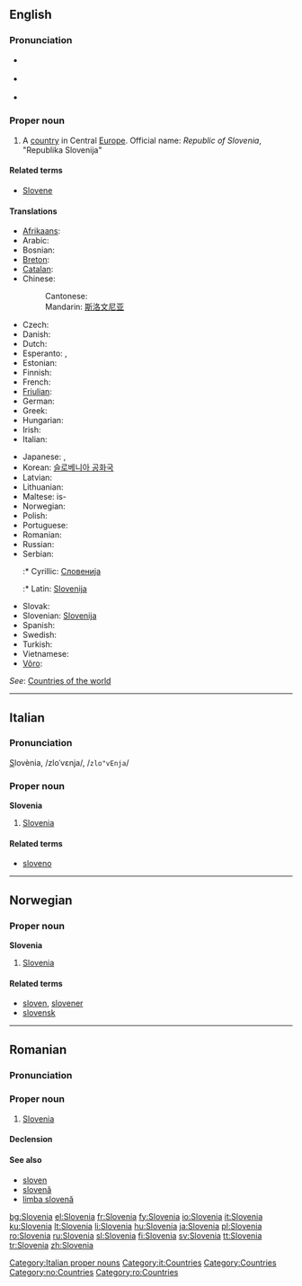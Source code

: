 {{wikipedia}}
==English==

===Pronunciation===
* {{a|UK}} {{IPA|/sləʊˈviː.ni.ə/|/sləʊˈviːn.jə/}}
* {{a|US}} {{IPA|/sloʊˈvi.ni.ə/|/sloʊˈvin.jə/}}
* {{audio|en-us-Slovenia.ogg|Audio (US)}}

===Proper noun===
{{en-proper noun}}

# A [[country]] in Central [[Europe]]. Official name: ''Republic of Slovenia'', "Republika Slovenija"

====Related terms====
* [[Slovene]]

====Translations====
{{trans-top|country in Europe}}
* [[Afrikaans]]: {{t|af|Slowenië}}
* Arabic: {{t|ar|سلوفينيا}}
* Bosnian: {{t|bs|Slovenija|f}}
* [[Breton]]: {{t|br|Slovenia}}
* [[Catalan]]: {{t|ca|Eslovènia}}
* Chinese:
*: Cantonese: {{t|yue|斯洛維尼亞}}
*: Mandarin: [[斯洛文尼亚]]
* Czech: {{t|cs|Slovinsko|n}}
* Danish: {{t|da|Slovenien}}
* Dutch: {{t|nl|Slovenië|n}}
* Esperanto: {{t|eo|Slovenio}}, {{t|eo|Slovenujo}}
* Estonian: {{t|et|Sloveenia}}
* Finnish: {{t|fi|Slovenia}}
* French: {{t|fr|Slovénie}}
* [[Friulian]]: {{t|fur|Slovenie}}
* German: {{t|de|Slowenien}}
* Greek: {{t|el|Σλοβενία|f|tr=Slovenía}}
* Hungarian: {{t|hu|Szlovénia}}
* Irish: {{t|ga|An tSlóvéin}}
* Italian: {{t|it|Slovenia}}
{{trans-mid}}
* Japanese: {{t|ja|スロヴェニア|tr=Surovenia|sc=Jpan}}, {{t|ja|スロベニア|tr=Surobenia|sc=Jpan}}
* Korean: [[슬로베니아 공화국]]
* Latvian: {{t|lv|Slovēnija|f}}
* Lithuanian: {{t|lt|Slovėnija}}
* Maltese: is-{{t|mt|Slovenja}}
* Norwegian: {{t|no|Slovenia}}
* Polish: {{t|pl|Słowenia}}
* Portuguese: {{t|pt|Eslovénia}}
* Romanian: {{t|ro|Slovenia|f}}
* Russian: {{t|ru|Словения|tr=sloveniya|sc=Cyrl}}
* Serbian:
*:* Cyrillic: [[Словенија]] {{f}}
*:* Latin: [[Slovenija]] {{f}}
* Slovak: {{t|sk|Slovinsko}}
* Slovenian: [[Slovenija]] {{f}}
* Spanish: {{t|es|Eslovenia}}
* Swedish: {{t|sv|Slovenien}}
* Turkish: {{t|tr|Slovenya}}
* Vietnamese: {{t|vi|Slovenia}}
* [[Võro]]: {{t|fiu-vro|Sloveeniä}}
{{trans-bottom}}

''See'': [[Appendix:Countries of the world|Countries of the world]]

----

==Italian==
{{wikipedia|lang=it}}

===Pronunciation===
<u>S</u>lovènia, /zloˈvɛnja/, /<tt>zlo"vEnja</tt>/

===Proper noun===
'''Slovenia''' {{f}}

# [[#English|Slovenia]]

====Related terms====
* [[sloveno]]

[[Category:Italian proper nouns]]
[[Category:it:Countries]]

----

==Norwegian==

===Proper noun===
'''Slovenia'''

# [[#English|Slovenia]]

====Related terms====
* [[sloven]], [[slovener]]
* [[slovensk]]

[[Category:Countries]]
[[Category:no:Countries]]

----

==Romanian==

===Pronunciation===
{{IPA|[slo've.ni.a]|lang=ro}}

===Proper noun===
{{infl|ro|proper noun|gender=f}}

# [[#English|Slovenia]]

====Declension====
{{ro-country|gend=f|Sloveniei}}

====See also====
* [[sloven]]
* [[slovenă]]
* [[limba slovenă]]

[[Category:ro:Countries]]

[[bg:Slovenia]]
[[el:Slovenia]]
[[fr:Slovenia]]
[[fy:Slovenia]]
[[io:Slovenia]]
[[it:Slovenia]]
[[ku:Slovenia]]
[[lt:Slovenia]]
[[li:Slovenia]]
[[hu:Slovenia]]
[[ja:Slovenia]]
[[pl:Slovenia]]
[[ro:Slovenia]]
[[ru:Slovenia]]
[[sl:Slovenia]]
[[fi:Slovenia]]
[[sv:Slovenia]]
[[tt:Slovenia]]
[[tr:Slovenia]]
[[zh:Slovenia]]